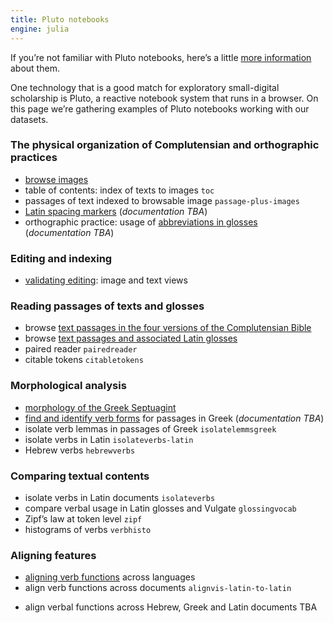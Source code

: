 ```yaml
---
title: Pluto notebooks
engine: julia
---
```


:::{.callout-note title="Pluto"}
If you're not familiar with Pluto notebooks, here's a little  [more information](./pluto-about/) about them.
:::


One technology that is a good match for exploratory small-digital scholarship is Pluto, a reactive notebook system that runs in a browser. On this page we're gathering examples of Pluto notebooks working with our datasets.


### The physical organization of Complutensian and orthographic practices

- [browse images](./imagebrowsing/)
- table of contents: index of texts to images `toc`
- passages of text indexed to browsable image `passage-plus-images`
- [Latin spacing markers](./spacing-markers-latin/) (*documentation TBA*)
- orthographic practice: usage of [abbreviations in glosses](./abbreviations/) (*documentation TBA*)


### Editing and indexing

- [validating editing](./validation/): image and text views



### Reading passages of texts and glosses

- browse [text passages in the four versions of the Complutensian Bible](./alignedpassages/)
- browse [text passages and associated Latin glosses](./aligned-with-glosses/)
- paired reader `pairedreader`
- citable tokens `citabletokens`


### Morphological analysis


- [morphology of the Greek Septuagint](./greek-morphology/)
- [find and identify verb forms](./greek-verbs/) for passages in Greek  (*documentation TBA*)
- isolate verb lemmas in passages of Greek `isolatelemmsgreek`
- isolate verbs in Latin `isolateverbs-latin`
- Hebrew verbs `hebrewverbs`

### Comparing  textual contents


- isolate verbs in Latin documents `isolateverbs`
- compare verbal usage in Latin glosses and Vulgate `glossingvocab`
- Zipf's law at token level `zipf`
- histograms of verbs `verbhisto`


### Aligning features

- [aligning verb functions](./align-verbs-multilingual/) across languages
- align verb functions across documents `alignvis-latin-to-latin`

:::{.callout-important title="TBA"}
- align verbal functions across Hebrew, Greek and Latin documents TBA
:::


